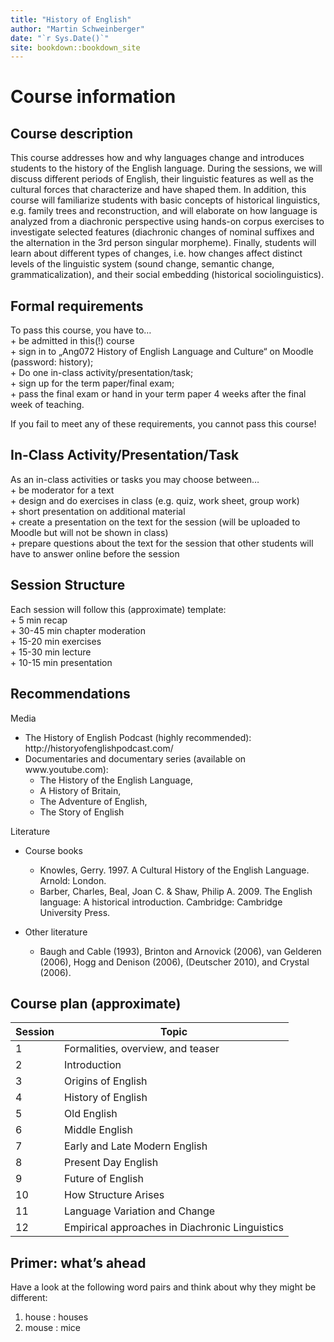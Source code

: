 ```yaml
--- 
title: "History of English"
author: "Martin Schweinberger"
date: "`r Sys.Date()`"
site: bookdown::bookdown_site
---
```


# Course information

## Course description

This course addresses how and why languages change and introduces students to the history of the English language. During the sessions, we will discuss different periods of English, their linguistic features as well as the cultural forces that characterize and have shaped them. In addition, this course will familiarize students with basic concepts of historical linguistics, e.g. family trees and reconstruction, and will elaborate on how language is analyzed from a diachronic perspective using hands-on corpus exercises to investigate selected features (diachronic changes of nominal suffixes and the alternation in the 3rd person singular morpheme). Finally, students will learn about different types of changes, i.e. how changes affect distinct levels of the linguistic system (sound change, semantic change, grammaticalization), and their social embedding (historical sociolinguistics).

## Formal requirements
To pass this course, you have to...  
  + be admitted in this(!) course   
  + sign in to „Ang072 History of English Language and
Culture“ on Moodle (password: history);  
  + Do one in-class activity/presentation/task;  
  + sign up for the term paper/final exam;  
  + pass the final exam or hand in your term paper 4 weeks after the final week of teaching.

If you fail to meet any of these requirements, you
cannot pass this course!

## In-Class Activity/Presentation/Task

As an in-class activities or tasks you may choose between...  
  + be moderator for a text  
  + design and do exercises in class (e.g. quiz, work sheet,
group work)  
  + short presentation on additional material  
  + create a presentation on the text for the session (will be uploaded to Moodle but will not be shown in class)  
  + prepare questions about the text for the session that other students will have to answer online before the session

## Session Structure
Each session will follow this (approximate) template:  
  + 5 min recap  
  + 30-45 min chapter moderation  
  + 15-20 min exercises  
  + 15-30 min lecture  
  + 10-15 min presentation

## Recommendations
Media  

  + The History of English Podcast (highly recommended): http://historyofenglishpodcast.com/  
  + Documentaries and documentary series (available on www.youtube.com):  
    + The History of the English Language,  
    + A History of Britain,  
    + The Adventure of English,  
    + The Story of English

Literature  

  + Course books  
    + Knowles, Gerry. 1997. A Cultural History of the English Language. Arnold: London.  
    + Barber, Charles, Beal, Joan C. & Shaw, Philip A. 2009. The English language: A historical introduction. Cambridge: Cambridge University Press.  
    
  + Other literature
    
    + Baugh and Cable (1993), Brinton and Arnovick (2006), van Gelderen (2006), Hogg and Denison (2006), (Deutscher 2010), and Crystal (2006).

## Course plan (approximate)

| Session | Topic | 
|-----|-------------------------|
| 1  | Formalities, overview, and teaser |
| 2  |  Introduction |
| 3  |  Origins of English |
| 4  |  History of English |
| 5  |  Old English |
| 6  |  Middle English |
| 7  |  Early and Late Modern English |
| 8  |  Present Day English |
| 9  |  Future of English |
| 10  |  How Structure Arises |
| 11  |  Language Variation and Change |
| 12  |  Empirical approaches in Diachronic Linguistics  |

## Primer: what’s ahead

Have a look at the following word pairs and think about why
they might be different:

1. house : houses
2. mouse : mice


